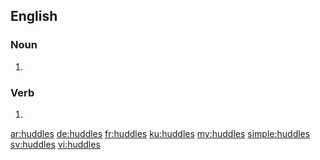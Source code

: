 ==English==

===Noun===
{{head|en|plural}}

# {{plural of|huddle|lang=en|nocat=1}}

===Verb===
{{head|en}}

# {{en-third-person singular of|huddle}}

[[ar:huddles]]
[[de:huddles]]
[[fr:huddles]]
[[ku:huddles]]
[[my:huddles]]
[[simple:huddles]]
[[sv:huddles]]
[[vi:huddles]]